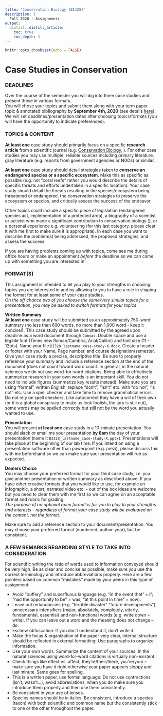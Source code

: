 ```yaml
---
title: "Conservation Biology (BI328)"
description: | 
  Fall 2020 - Assignments
output:
  distill::distill_article:
    toc: true
    toc_depth: 3
---
```


```r

knitr::opts_chunk$set(echo = FALSE)

```

# Case Studies in Conservation

### DEADLINES

Over the course of the semester you will dig into three case studies and present these in various formats.  
You will chose your topics and submit them along with your term paper topic & annotated bibliography by **September 4th, 2020** (see details [here](https://bi328.netlify.app/termpaper.html)). We will set deadlines/presentation dates after choosing topics/formats (you will have the opportunity to indicate preferences).


### TOPICS & CONTENT 

**At least one** case study should primarily focus on a specific **research article** from a scientific journal (e.g. [Conservation Biology](), []()). For other case studies you may use multiple, reliable sources including primary literature, gray literature (e.g. reports from government agencies or NGOs) or similar.

**At least one** case study should detail strategies taken to **conserve an endangered species or a specific ecosystem**. Make this as specific as possible (e.g. not "coral reefs" rather you would describe the details of specific threats and efforts undertaken in a specific location). Your case study should detail the threats resulting in the species/ecosystem being threatened or endangered, the conservation strategies to preserve the ecosystem or species, and critically assess the success of the endeavor.

Other topics could include a specific piece of legislation (endangered species act, implementation of a protected area), a biography of a scientist or activist who made a significant contribution to conservation biology (), or a personal experience e.g. volunteering (for this last category, please clear it with me first to make sure it is appropriate). In each case you want to describe the problem(s) being addressed, the proposed strategies, and assess the success.

If you are having problems coming up with topics, come see me during office hours or make an appointment *before* the deadline so we can come up with something you are interested in!


### FORMAT(S)

This assignment is intended to let you play to your strengths in choosing topics you are interested in and by allowing to you to have a role in shaping the format for at least some of your case studies.  
*On the off chance two of you choose the same/very similar topics for a presentation, you may be asked to switch formats for your topics*.

**Written Summary**  
**At least one** case study will be submitted as an approximately 750-word summary (no less than 600 words, no more than 1,000 word - keep it concise!). This case study should be submitted by the agreed upon deadline as a word document through `Canvas`. Double space and use a legible font (Times new Roman/Cambria, Arial/Calibri) and font size (11 - 12pts). Name your file `BI328_lastname_case-study-X.docx`. Create a header or footer with your Name, Page number, and course designation/semester. Give your case study a precise, descriptive title. Be sure to properly reference your summary and include a reference section at the end of the document (does not count toward word count. In general, in the natural sciences we do not use word-for-word citations. Being able to effectively summarize research in your own words is an important skill. You do not need to include figures (summarize key results instead). Make sure you are using “formal”, written English, replace “don’t”, “isn’t” etc. with “do not”, “is not” etc. Use a spell checker and take time to remove grammatical errors. Do not rely on spell checkers. Like autocorrect they have a will of their own (or it is a global conspiracy to make us look foolish, the jury is still out), some words may be spelled correctly but still not be the word you actually wanted to use. 


**Presentation**  
You will present **at least one** case study in a 10-minute presentation. You should slack or email me your presentation **by 8am** the day of your presentation (name it `BI328_lastname_case-study-X.pptx`). Presentations will take place at the beginning of our lab time. If you intend on using a presentation software other than powerpoint (e.g. prezi), please discuss this with me beforehand so we can make sure your presentation will run as expected.


**Dealers Choice**  
You may choose your preferred format for your third case study, i.e. you give another presentation or written summary as described above. If you have other creative formats that you would like to use, for example an infographic, a short, narrated video etc. - out of the box ideas are welcome but you need to clear them with me first so we can agree on an acceptable format and rubric for grading.  
*The purpose of an optional open format is for you to play to your strengths and interests - regardless of format your case study will be evaluated on the content, not the format*.  

Make sure to add a reference section to your document/presentation. You may choose your preferred format (numbered, author-year), but be consistent. 


### A FEW REMARKS REGARDING STYLE TO TAKE INTO CONSIDERATION 
For scientific writing the ratio of words used to information conveyed should be very high. Be as clear and concise as possible, make sure you use the correct terminology and introduce abbreviations properly. Here are a few pointers based on common “mistakes” made by your peers in this type of assignment:

* Avoid “puffery” and superfluous language (e.g. “in the event that” = if; “had the opportunity to be” = was; “at this point in time” = now).  
* Leave out redundancies (e.g. “terrible disaster” “future developments”), unnecessary intensifiers (major, absolutely, completely, utterly, fundamental, essential) and non-functional words (e.g. write down = write). If you can leave out a word and the meaning does not change – do.  
* Eschew obfuscation: If you don’t understand it, don’t write it.  
* Make the focus & organization of the paper very clear, internal structure should be reflected in external formatting: Use paragraphs to organize information.  
* Use your own words. Summarize the content of your sources. In the natural sciences using word-for-word citations is virtually non-existent.  
* Check things like effect vs. affect, they’re/their/there, you’re/your – make sure you have it right otherwise your paper appears sloppy and last minute. Same goes for spelling.  
* This is a written paper, use formal language: Do not use contractions (isn’t, wasn’t…), avoid abbreviations, when you do make sure you introduce them properly and then use them consistently.  
* Be consistent in your use of tenses.  
* Species names should be in italics. Be consistent, introduce a species (taxon) with both scientific and common name but the consistently stick to one or the other throughout the paper.


